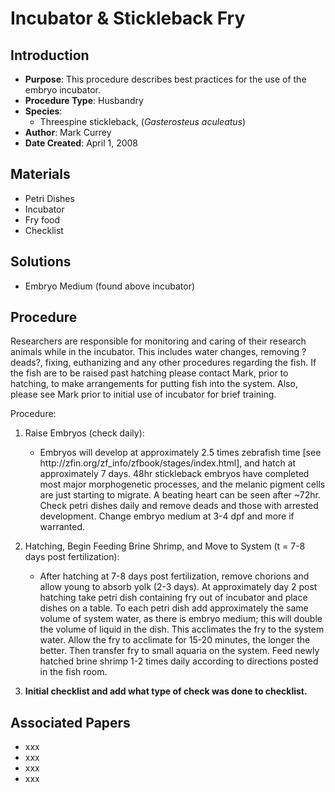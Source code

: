 # Incubator & Stickleback Fry {#sec-vert_husbandry_incubator_use}

## Introduction

-   **Purpose**: This procedure describes best practices for the use of the embryo incubator.
-   **Procedure Type**: Husbandry
-   **Species**:
    -   Threespine stickleback, (*Gasterosteus aculeatus*)
-   **Author**: Mark Currey
-   **Date Created**: April 1, 2008

## Materials

-   Petri Dishes
-   Incubator
-   Fry food
-   Checklist

## Solutions

-   Embryo Medium (found above incubator)

## Procedure

::: {.callout-important title="This is important"}
Researchers are responsible for monitoring and caring of their research animals while in the incubator. This includes water changes, removing ?deads?, fixing, euthanizing and any other procedures regarding the fish. If the fish are to be raised past hatching please contact Mark, prior to hatching, to make arrangements for putting fish into the system. Also, please see Mark prior to initial use of incubator for brief training.
:::

Procedure:

1.  Raise Embryos (check daily):

    -   Embryos will develop at approximately 2.5 times zebrafish time \[see http://zfin.org/zf_info/zfbook/stages/index.html\], and hatch at approximately 7 days. 48hr stickleback embryos have completed most major morphogenetic processes, and the melanic pigment cells are just starting to migrate. A beating heart can be seen after \~72hr. Check petri dishes daily and remove deads and those with arrested development. Change embryo medium at 3-4 dpf and more if warranted.

2.  Hatching, Begin Feeding Brine Shrimp, and Move to System (t = 7-8 days post fertilization):

    -   After hatching at 7-8 days post fertilization, remove chorions and allow young to absorb yolk (2-3 days). At approximately day 2 post hatching take petri dish containing fry out of incubator and place dishes on a table. To each petri dish add approximately the same volume of system water, as there is embryo medium; this will double the volume of liquid in the dish. This acclimates the fry to the system water. Allow the fry to acclimate for 15-20 minutes, the longer the better. Then transfer fry to small aquaria on the system. Feed newly hatched brine shrimp 1-2 times daily according to directions posted in the fish room.

3.  **Initial checklist and add what type of check was done to checklist.**

## Associated Papers

-   xxx
-   xxx
-   xxx
-   xxx
